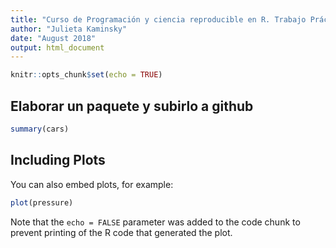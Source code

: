 ```yaml
---
title: "Curso de Programación y ciencia reproducible en R. Trabajo Práctico"
author: "Julieta Kaminsky"
date: "August 2018"
output: html_document
---
```


```r
knitr::opts_chunk$set(echo = TRUE)
```

## Elaborar un paquete y subirlo a github



```r
summary(cars)
```

## Including Plots

You can also embed plots, for example:

```r
plot(pressure)
```

Note that the `echo = FALSE` parameter was added to the code chunk to prevent printing of the R code that generated the plot.
